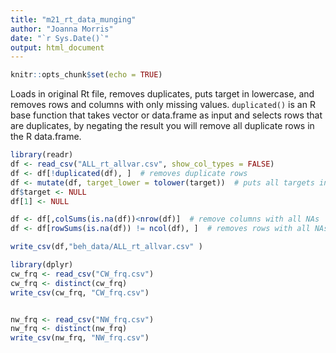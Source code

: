 ```yaml
---
title: "m21_rt_data_munging"
author: "Joanna Morris"
date: "`r Sys.Date()`"
output: html_document
---
```


```r
knitr::opts_chunk$set(echo = TRUE)
```

Loads in original Rt file, removes duplicates, puts target in lowercase, and removes rows and columns with only missing values. `duplicated()` is an R base function that takes vector or data.frame as input and selects rows that are duplicates, by negating the result you will remove all duplicate rows in the R data.frame.

```r
library(readr)
df <- read_csv("ALL_rt_allvar.csv", show_col_types = FALSE)
df <- df[!duplicated(df), ]  # removes duplicate rows
df <- mutate(df, target_lower = tolower(target))  # puts all targets in lowercase
df$target <- NULL
df[1] <- NULL

df <- df[,colSums(is.na(df))<nrow(df)]  # remove columns with all NAs
df <- df[rowSums(is.na(df)) != ncol(df), ]  # removes rows with all NAs

write_csv(df,"beh_data/ALL_rt_allvar.csv" )
```

```r
library(dplyr)
cw_frq <- read_csv("CW_frq.csv")
cw_frq <- distinct(cw_frq)
write_csv(cw_frq, "CW_frq.csv")


nw_frq <- read_csv("NW_frq.csv")
nw_frq <- distinct(nw_frq)
write_csv(nw_frq, "NW_frq.csv")



```


